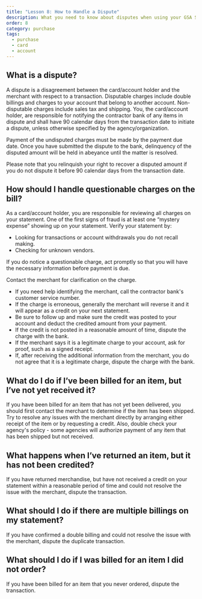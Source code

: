 ```yaml
---
title: "Lesson 8: How to Handle a Dispute"
description: What you need to know about disputes when using your GSA SmartPay purchase account.
order: 8
category: purchase
tags:
  - purchase
  - card
  - account
---
```


## What is a dispute?
A dispute is a disagreement between the card/account holder and the merchant with respect to a transaction. Disputable charges include double billings and charges to your account that belong to another account. Non-disputable charges include sales tax and shipping. You, the card/account holder, are responsible for notifying the contractor bank of any items in dispute and shall have 90 calendar days from the transaction date to initiate a dispute, unless otherwise specified by the agency/organization.

Payment of the undisputed charges must be made by the payment due date. Once you have submitted the dispute to the bank, delinquency of the disputed amount will be held in abeyance until the matter is resolved.

Please note that you relinquish your right to recover a disputed amount if you do not dispute it before 90 calendar days from the transaction date.

## How should I handle questionable charges on the bill?
As a card/account holder, you are responsible for reviewing all charges on your statement. One of the first signs of fraud is at least one “mystery expense” showing up on your statement. Verify your statement by:

- Looking for transactions or account withdrawals you do not recall making.
- Checking for unknown vendors.

If you do notice a questionable charge, act promptly so that you will have the necessary information before payment is due.

Contact the merchant for clarification on the charge. 

- If you need help identifying the merchant, call the contractor bank's customer service number. 
- If the charge is erroneous, generally the merchant will reverse it and it will appear as a credit on your next statement. 
- Be sure to follow up and make sure the credit was posted to your account and deduct the credited amount from your payment. 
- If the credit is not posted in a reasonable amount of time, dispute the charge with the bank. 
- If the merchant says it is a legitimate charge to your account, ask for proof, such as a signed receipt. 
- If, after receiving the additional information from the merchant, you do not agree that it is a legitimate charge, dispute the charge with the bank.

## What do I do if I’ve been billed for an item, but I’ve not yet received it?
If you have been billed for an item that has not yet been delivered, you should first contact the merchant to determine if the item has been shipped. Try to resolve any issues with the merchant directly by arranging either receipt of the item or by requesting a credit. Also, double check your agency's policy - some agencies will authorize payment of any item that has been shipped but not received.

## What happens when I’ve returned an item, but it has not been credited?
If you have returned merchandise, but have not received a credit on your statement within a reasonable period of time and could not resolve the issue with the merchant, dispute the transaction.

## What should I do if there are multiple billings on my statement?
If you have confirmed a double billing and could not resolve the issue with the merchant, dispute the duplicate transaction.

## What should I do if I was billed for an item I did not order?
If you have been billed for an item that you never ordered, dispute the transaction.
